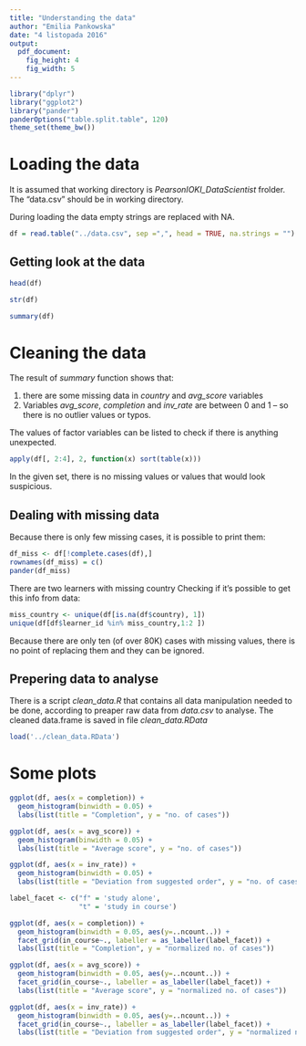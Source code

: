 ```yaml
---
title: "Understanding the data"
author: "Emilia Pankowska"
date: "4 listopada 2016"
output: 
  pdf_document: 
    fig_height: 4
    fig_width: 5
---
```

```r
library("dplyr")
library("ggplot2")
library("pander")
panderOptions("table.split.table", 120)
theme_set(theme_bw())

```



# Loading the data

It is assumed that working directory is *PearsonIOKI_DataScientist* frolder. The "data.csv" should be in working directory.

During loading the data empty strings are replaced with NA.
```r
df = read.table("../data.csv", sep =",", head = TRUE, na.strings = "")
```

## Getting look at the data

```r
head(df)
```

```r
str(df)
```

```r
summary(df)
```



# Cleaning the data

The result of *summary* function shows that:

1. there are some missing data in *country* and *avg_score* variables
2. Variables *avg_score*, *completion* and *inv_rate* are between 0 and 1 -- so there is no outlier values or typos.

The values of factor variables can be listed to check if there is anything unexpected.

```r
apply(df[, 2:4], 2, function(x) sort(table(x)))
```

In the given set, there is no missing values or values that would look suspicious.

## Dealing with missing data

Because there is only few missing cases, it is possible to print them: 

```r
df_miss <- df[!complete.cases(df),]
rownames(df_miss) = c()
pander(df_miss)
```

There are two learners with missing country Checking if it's possible to get this info from data:
```r
miss_country <- unique(df[is.na(df$country), 1])
unique(df[df$learner_id %in% miss_country,1:2 ])
```


Because there are only ten (of over 80K) cases with missing values, there is no point of replacing them and they can be ignored.



## Prepering data to analyse

There is a script *clean_data.R* that contains all data manipulation needed to be done, according to preaper raw data from *data.csv* to analyse. The cleaned data.frame is saved in file *clean_data.RData*


```r
load('../clean_data.RData')
```

# Some plots
```r
ggplot(df, aes(x = completion)) + 
  geom_histogram(binwidth = 0.05) + 
  labs(list(title = "Completion", y = "no. of cases"))
```

```r
ggplot(df, aes(x = avg_score)) + 
  geom_histogram(binwidth = 0.05) + 
  labs(list(title = "Average score", y = "no. of cases"))
```

```r
ggplot(df, aes(x = inv_rate)) + 
  geom_histogram(binwidth = 0.05) + 
  labs(list(title = "Deviation from suggested order", y = "no. of cases"))
```

```r
label_facet <- c("f" = 'study alone',
                 "t" = 'study in course')

ggplot(df, aes(x = completion)) + 
  geom_histogram(binwidth = 0.05, aes(y=..ncount..)) + 
  facet_grid(in_course~., labeller = as_labeller(label_facet)) +
  labs(list(title = "Completion", y = "normalized no. of cases"))
```

```r
ggplot(df, aes(x = avg_score)) + 
  geom_histogram(binwidth = 0.05, aes(y=..ncount..)) + 
  facet_grid(in_course~., labeller = as_labeller(label_facet)) +
  labs(list(title = "Average score", y = "normalized no. of cases"))
```

```r
ggplot(df, aes(x = inv_rate)) + 
  geom_histogram(binwidth = 0.05, aes(y=..ncount..)) + 
  facet_grid(in_course~., labeller = as_labeller(label_facet)) +
  labs(list(title = "Deviation from suggested order", y = "normalized no. of cases"))
```

